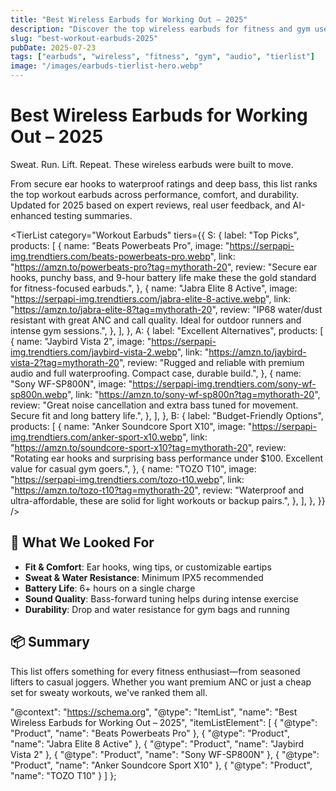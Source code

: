 ```yaml
---
title: "Best Wireless Earbuds for Working Out – 2025"
description: "Discover the top wireless earbuds for fitness and gym use in 2025. Our tier list highlights sweatproof, secure-fit earbuds with powerful sound and battery life."
slug: "best-workout-earbuds-2025"
pubDate: 2025-07-23
tags: ["earbuds", "wireless", "fitness", "gym", "audio", "tierlist"]
image: "/images/earbuds-tierlist-hero.webp"
---
```



# Best Wireless Earbuds for Working Out – 2025
Sweat. Run. Lift. Repeat. These wireless earbuds were built to move.

From secure ear hooks to waterproof ratings and deep bass, this list ranks the top workout earbuds across performance, comfort, and durability. Updated for 2025 based on expert reviews, real user feedback, and AI-enhanced testing summaries.

<TierList
  category="Workout Earbuds"
  tiers={{
    S: {
      label: "Top Picks",
      products: [
        {
          name: "Beats Powerbeats Pro",
          image: "https://serpapi-img.trendtiers.com/beats-powerbeats-pro.webp",
          link: "https://amzn.to/powerbeats-pro?tag=mythorath-20",
          review: "Secure ear hooks, punchy bass, and 9-hour battery life make these the gold standard for fitness-focused earbuds.",
        },
        {
          name: "Jabra Elite 8 Active",
          image: "https://serpapi-img.trendtiers.com/jabra-elite-8-active.webp",
          link: "https://amzn.to/jabra-elite-8?tag=mythorath-20",
          review: "IP68 water/dust resistant with great ANC and call quality. Ideal for outdoor runners and intense gym sessions.",
        },
      ],
    },
    A: {
      label: "Excellent Alternatives",
      products: [
        {
          name: "Jaybird Vista 2",
          image: "https://serpapi-img.trendtiers.com/jaybird-vista-2.webp",
          link: "https://amzn.to/jaybird-vista-2?tag=mythorath-20",
          review: "Rugged and reliable with premium audio and full waterproofing. Compact case, durable build.",
        },
        {
          name: "Sony WF-SP800N",
          image: "https://serpapi-img.trendtiers.com/sony-wf-sp800n.webp",
          link: "https://amzn.to/sony-wf-sp800n?tag=mythorath-20",
          review: "Great noise cancellation and extra bass tuned for movement. Secure fit and long battery life.",
        },
      ],
    },
    B: {
      label: "Budget-Friendly Options",
      products: [
        {
          name: "Anker Soundcore Sport X10",
          image: "https://serpapi-img.trendtiers.com/anker-sport-x10.webp",
          link: "https://amzn.to/soundcore-sport-x10?tag=mythorath-20",
          review: "Rotating ear hooks and surprising bass performance under $100. Excellent value for casual gym goers.",
        },
        {
          name: "TOZO T10",
          image: "https://serpapi-img.trendtiers.com/tozo-t10.webp",
          link: "https://amzn.to/tozo-t10?tag=mythorath-20",
          review: "Waterproof and ultra-affordable, these are solid for light workouts or backup pairs.",
        },
      ],
    },
  }}
/>

## 🧪 What We Looked For

- **Fit & Comfort**: Ear hooks, wing tips, or customizable eartips
- **Sweat & Water Resistance**: Minimum IPX5 recommended
- **Battery Life**: 6+ hours on a single charge
- **Sound Quality**: Bass-forward tuning helps during intense exercise
- **Durability**: Drop and water resistance for gym bags and running

## 📦 Summary

This list offers something for every fitness enthusiast—from seasoned lifters to casual joggers. Whether you want premium ANC or just a cheap set for sweaty workouts, we've ranked them all.

  "@context": "https://schema.org",
  "@type": "ItemList",
  "name": "Best Wireless Earbuds for Working Out – 2025",
  "itemListElement": [
    { "@type": "Product", "name": "Beats Powerbeats Pro" },
    { "@type": "Product", "name": "Jabra Elite 8 Active" },
    { "@type": "Product", "name": "Jaybird Vista 2" },
    { "@type": "Product", "name": "Sony WF-SP800N" },
    { "@type": "Product", "name": "Anker Soundcore Sport X10" },
    { "@type": "Product", "name": "TOZO T10" }
  ]
};

<script type="application/ld+json" dangerouslySetInnerHTML={{__html: JSON.stringify(jsonLD)}}></script>
